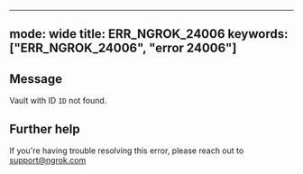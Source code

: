 
---
mode: wide
title: ERR_NGROK_24006
keywords: ["ERR_NGROK_24006", "error 24006"]
---

## Message
Vault with ID `ID` not found.




## Further help
If you're having trouble resolving this error, please reach out to [support@ngrok.com](mailto:support@ngrok.com?subject=Help%20with%20ERR_NGROK_24006)

